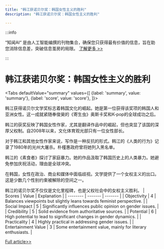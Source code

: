 ```yaml
---
title: "韩江获诺贝尔奖：韩国女性主义的胜利"
description: "韩江获诺贝尔奖：韩国女性主义的胜利"

---
```



:::info

“知闻AI“ 是由人工智能编撰的刊物集合，确保您只获得最有价值的信息，旨在助您消除信息差，突破信息茧房的局限。  [了解更多 >>](/)

:::

# 韩江获诺贝尔奖：韩国女性主义的胜利


<Tabs
	defaultValue="summary"
	values={[
	{label: 'summary', value: 'summary'},
	{label: 'score', value: 'score'},
]}>
<TabItem value="summary">


韩江获得诺贝尔文学奖标志着韩国文化的崛起。她是第一位获得该奖项的韩国人和亚洲女性。这一成就紧随奉俊昊的《寄生虫》奥斯卡奖和K-pop的全球成功之后。

韩江的获奖反映了韩国女性作家，尤其是翻译作品中的崛起，但也突显了该国的深厚父权制。自2008年以来，文化体育观光部只有一位女性部长。

对于韩江和其他女性作家来说，写作是一种反抗的形式。韩江的《人类的行为》记录了1980年的光州大屠杀。朴槿惠政府曾将她列入黑名单。

韩江的《素食者》探讨了家庭暴力。她的作品汲取了韩国历史上的人类暴力。她避免参加庆祝活动，理由是全球冲突。

在韩国，女性在政治、商业和媒体中面临歧视。文学提供了一个女权主义的出口。这是少数几个性别约束被解除的空间之一。

韩江的诺贝尔奖不仅仅是文化里程碑，也是父权社会中的女权主义胜利。
</TabItem>
<TabItem value="score">
	| Scores     | Value   | Explanation |
	| -------- | ------- | ------- |
	| Objectivity  | 4    | Balances viewpoints but slightly leans towards feminist perspective.    |
	| Social Impact | 5     | Significantly influences public opinion on gender issues.    |
	| Credibility    | 5    | Solid evidence from authoritative sources.    |
	| Potential    | 6    | High potential to lead to significant changes in gender dynamics.    |
	| Practicality    | 4    | Highly practical in addressing gender issues.    |
	| Entertainment Value    | 3    | Some entertainment value, mainly for literary enthusiasts.    |
</TabItem>
</Tabs>

[Full article>>](https://www.nytimes.com/2024/10/11/world/asia/han-kang-nobel-south-korea.html)
